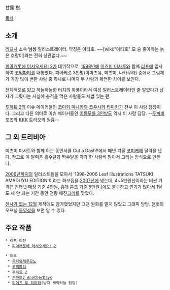 甘露 樹.

[[목차]]

== 소개 ==
[[리프]]사 소속 '''남성''' 일러스트레이터. 약칭은 아타호. ~~[wiki:"아타호" 모 술 좋아하는 늙은 호랑이]와는 전혀 상관없다.~~

[[피아캐롯에 어서오세요! 2]]가 데뷔작으로, [[1998년]]에 [[미츠미 미사토]]와 함께 [[리프]]에 입사하여 [[코믹파티]]를 내놓았다. 피아케럿 3인방(아마즈유, 미츠미, 나카무라) 중에서 그림체가 가장 많이 변한 사람 중 하나로 나머지 두 사람과 확연한 차이를 보인다.

전체적으로 얇고 하늘하늘한 터치의 화풍이라서 여성 일러스트레이터인 줄 알았다가 남자가 그렸다는 사실에 충격을 먹은 사람들도 제법 있는 편. 

[[투하트 2]]의 이슈 메이커들인 [[코마키 마나카]]와 [[코우사카 타마키]]가 전부 이 사람 담당이다. 그리고 다른 의미로 이슈 메이커들인 [[이름모를 3인방]]도 역시 이 사람 담당. --[[두꺼비]] 포즈와 [[KKK]] 트리오의 원흉--

== 그 외 트리비아 ==
미츠미 미사토와 함께 하는 동인서클 Cut a Dash!!에서 매년 겨울 [[코미케]]에 달력을 낸다. 참고로 이 달력은 홀수달과 짝수달을 각각 한 사람씩 맡아서 그리는 방식으로 만든다.

[[2006년]]까지의 일러스트들을 모아서 '1998-2006 Leaf Illustrations TATSUKI AMADUYU EDITION'이라는 화보집을 [[2007년]]에 냈는데, 4~5만원선이라는 비싼 가격[* [[인터넷]] 매장 기준 4만원, 홍대 툰크 기준 5만원.]에도 불구하고 인기가 많아서 1달도 채 안 되는 기간 동안 전량 매진[[크리]]를 맞았다.

[[천사가 없는 12월]] 제작에도 참가했었지만 그땐 원화를 맡지 않았고 그래픽 담당. 천벗의 오프닝 [[동영상]]을 보면 알 수 있다.

== 주요 작품 ==
 * 리프 이전
  * [[피아캐롯에 어서오세요! 2]]

 * 이후
  * [[우타와레루모노]]
  * [[코믹파티]]
  * [[투하트 2]]
  * [[투하트2 AnotherDays]]
  * [[티어즈 투 티아라]](남자 캐릭터들 담당)
